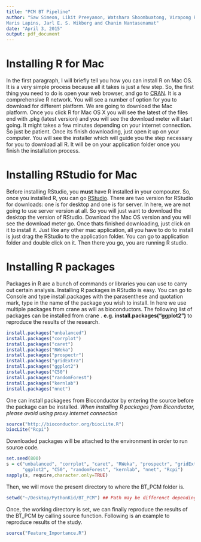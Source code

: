 ```yaml
---
title: "PCM BT Pipeline"
author: "Saw Simeon, Likit Preeyanon, Watshara Shoombuatong, Virapong Prachayasittikul,
Maris Lapins, Jarl E. S. Wikberg and Chanin Nantasenamat"
date: "April 3, 2015"
output: pdf_document
---
```


# Installing R for Mac 
In the first paragraph, I will briefly tell you how you can install R on Mac OS. It is a very simple process because all it takes is just a few step. So, the first thing you need to do is open your web browser, and go to [CRAN](http://cran.r-project.org). It is a comprehensive R network.  You will see a number of option for you to download for different platform. We are going to download the Mac platform. Once you click R for Mac OS X you will see the latest of the files end with .pkg (latest version) and you will see the download meter will start going. It might takes a few minutes depending on your internet connection. So just be patient. Once its finish downloading, just open it up on your computer. You will see the installer which will guide you the step necessary for you to download all R. It will be on your application folder once you finish the installation process. 

# Installing RStudio for Mac 
Before installing RStudio, you **must** have R installed in your compouter. So, once you installed R, you can go [RStudio](http://www.rstudio.com). There are two version for RStudio for downloads: one is for desktop and one is for server. In here, we are not going to use server version at all. So you will just want to download the desktop the version of RStudio. Download the Mac OS version and you will see the download meter go. Once thats finished downloading, just click on it to install it. Just like any other mac application, all you have to do to install is just drag the RStudio to the application folder. You can go to application folder and double click on it. Then there you go, you are running R studio. 

# Installing R packages
Packages in R are a bunch of commands or libraries you can use to carry out certain analysis. Installing R packages in RStudio is easy. You can go to Console and type install.packages with the parasenthese and quotation mark, type in the name of the package you wish to install. In here we use multiple packages from crane as will as bioconductors. The following list of packages can be installed from crane . **e.g. install.packages("ggplot2")** to reproduce the results of the research. 

```r
install.packages("unbalanced")
install.packages("corrplot")
install.packages("caret")
install.packages("RWeka")
install.packages("prospectr")
install.packages("gridExtra")
install.packages("ggplot2")
install.packages("C50")
install.packages("randomForest")
install.packages("kernlab")
install.packages("nnet")
```

One can  install packagees from Bioconductor by entering the source before the package can be installed. *When installing R packages from Biconductor, please avoid using proxy internet connection*

```r
source("http://bioconductor.org/biocLite.R")
biocLite("Rcpi")
```

Downloaded packages  will be attached to the environment in order to run source code.

```r
set.seed(800)
s = c("unbalanced", "corrplot", "caret", "RWeka", "prospectr", "gridExtra",
      "ggplot2", "C50", "randomForest", "kernlab", "nnet", "Rcpi")
sapply(s, require,character.only=TRUE)
```
Then, we will move the present directory to where the BT_PCM folder is. 
```r
setwd("~/Desktop/PythonKid/BT_PCM") ## Path may be differenct depending on users
```
Once, the working directory is set, we can finally reproduce the results of the BT_PCM by calling source function. Following is an example to reproduce results of the study.
```r
source("Feature_Importance.R")
```


